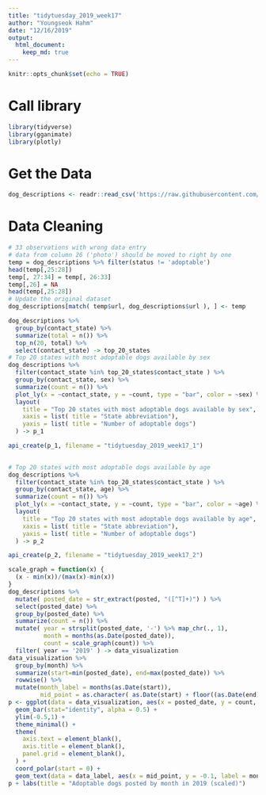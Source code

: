 ```yaml
---
title: "tidytuesday_2019_week17"
author: "Youngseok Hahm"
date: "12/16/2019"
output: 
  html_document:
    keep_md: true
---
```


```r
knitr::opts_chunk$set(echo = TRUE)
```

# Call library
```r
library(tidyverse)
library(gganimate)
library(plotly)
```


# Get the Data
```r
dog_descriptions <- readr::read_csv('https://raw.githubusercontent.com/rfordatascience/tidytuesday/master/data/2019/2019-12-17/dog_descriptions.csv')
```

# Data Cleaning
```r
# 33 observations with wrong data entry
# data from column 26 ('photo') should be moved to right by one
temp = dog_descriptions %>% filter(status != 'adoptable')
head(temp[,25:28])
temp[, 27:34] = temp[, 26:33]
temp[,26] = NA
head(temp[,25:28])
# Update the original dataset
dog_descriptions[match( temp$url, dog_descriptions$url ), ] <- temp
```

```r
dog_descriptions %>% 
  group_by(contact_state) %>%
  summarize(total = n()) %>%
  top_n(20, total) %>%
  select(contact_state) -> top_20_states
# Top 20 states with most adoptable dogs available by sex
dog_descriptions %>%
  filter(contact_state %in% top_20_states$contact_state ) %>%
  group_by(contact_state, sex) %>%
  summarize(count = n()) %>%
  plot_ly(x = ~contact_state, y = ~count, type = "bar", color = ~sex) %>%
  layout(
    title = "Top 20 states with most adoptable dogs available by sex",
    xaxis = list( title = "State abbreviation"),
    yaxis = list( title = "Number of adoptable dogs")
  ) -> p_1

api_create(p_1, filename = "tidytuesday_2019_week17_1")

    
# Top 20 states with most adoptable dogs available by age
dog_descriptions %>%
  filter(contact_state %in% top_20_states$contact_state ) %>%
  group_by(contact_state, age) %>%
  summarize(count = n()) %>%
  plot_ly(x = ~contact_state, y = ~count, type = "bar", color = ~age) %>%
  layout(
    title = "Top 20 states with most adoptable dogs available by age",
    xaxis = list( title = "State abbreviation"),
    yaxis = list( title = "Number of adoptable dogs")
  ) -> p_2

api_create(p_2, filename = "tidytuesday_2019_week17_2")
```


```r
scale_graph = function(x) {
  (x - min(x))/(max(x)-min(x))
}
dog_descriptions %>%
  mutate( posted_date = str_extract(posted, "([^T]+)") ) %>%
  select(posted_date) %>%
  group_by(posted_date) %>%
  summarize(count = n()) %>%
  mutate( year = strsplit(posted_date, '-') %>% map_chr(., 1),
          month = months(as.Date(posted_date)),
          count = scale_graph(count)) %>%
  filter( year == '2019' ) -> data_visualization
data_visualization %>%
  group_by(month) %>%
  summarize(start=min(posted_date), end=max(posted_date)) %>%
  rowwise() %>%
  mutate(month_label = months(as.Date(start)),
         mid_point = as.character( as.Date(start) + floor((as.Date(end) - as.Date(start))/2))) -> data_label
p <- ggplot(data = data_visualization, aes(x = posted_date, y = count, fill=month )) + 
  geom_bar(stat="identity", alpha = 0.5) +
  ylim(-0.5,1) +
  theme_minimal() +
  theme(
    axis.text = element_blank(),
    axis.title = element_blank(),
    panel.grid = element_blank(),
  ) +
  coord_polar(start = 0) +
  geom_text(data = data_label, aes(x = mid_point, y = -0.1, label = month_label), colour = "black", alpha=0.8, size=1.4, inherit.aes = FALSE) 
p + labs(title = "Adoptable dogs posted by month in 2019 (scaled)")
```